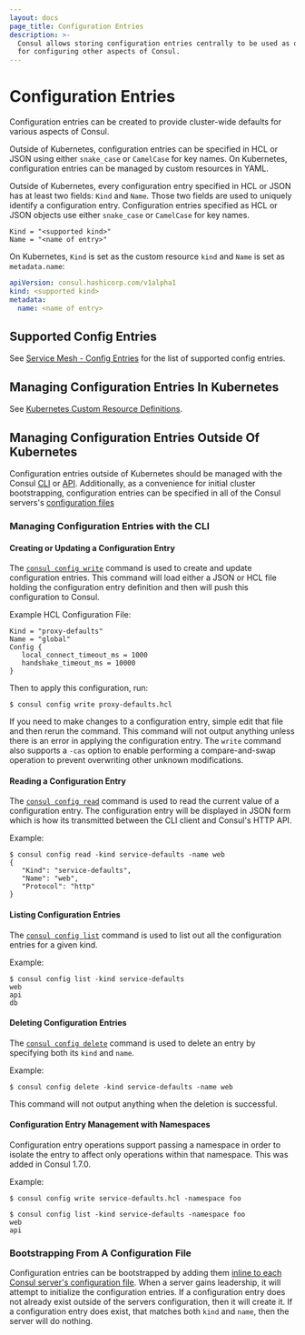 ```yaml
---
layout: docs
page_title: Configuration Entries
description: >-
  Consul allows storing configuration entries centrally to be used as defaults
  for configuring other aspects of Consul.
---
```


# Configuration Entries

Configuration entries can be created to provide cluster-wide defaults for
various aspects of Consul.

Outside of Kubernetes, configuration entries can be specified in HCL or JSON using either
`snake_case` or `CamelCase` for key names. On Kubernetes, configuration
entries can be managed by custom resources in YAML.

Outside of Kubernetes, every configuration entry specified in HCL or JSON has at least two fields:
`Kind` and `Name`. Those two fields are used to uniquely identify a
configuration entry. Configuration entries specified as HCL or JSON objects
use either `snake_case` or `CamelCase` for key names.

<CodeBlockConfig heading="Example config specified outside of Kubernetes">

```hcl
Kind = "<supported kind>"
Name = "<name of entry>"
```

</CodeBlockConfig>

On Kubernetes, `Kind` is set as the custom resource `kind` and `Name` is set
as `metadata.name`:

<CodeBlockConfig heading="Example config specified on Kubernetes">

```yaml
apiVersion: consul.hashicorp.com/v1alpha1
kind: <supported kind>
metadata:
  name: <name of entry>
```

</CodeBlockConfig>

## Supported Config Entries

See [Service Mesh - Config Entries](/docs/connect/config-entries) for the list
of supported config entries.

## Managing Configuration Entries In Kubernetes

See [Kubernetes Custom Resource Definitions](/docs/k8s/crds).

## Managing Configuration Entries Outside Of Kubernetes

Configuration entries outside of Kubernetes should be managed with the Consul
[CLI](/commands/config) or [API](/api-docs/config). Additionally, as a
convenience for initial cluster bootstrapping, configuration entries can be
specified in all of the Consul servers's
[configuration files](/docs/agent/config/config-files#config_entries_bootstrap)

### Managing Configuration Entries with the CLI

#### Creating or Updating a Configuration Entry

The [`consul config write`](/commands/config/write) command is used to
create and update configuration entries. This command will load either a JSON or
HCL file holding the configuration entry definition and then will push this
configuration to Consul.

Example HCL Configuration File:

<CodeBlockConfig filename="proxy-defaults.hcl">

```hcl
Kind = "proxy-defaults"
Name = "global"
Config {
   local_connect_timeout_ms = 1000
   handshake_timeout_ms = 10000
}
```

</CodeBlockConfig>

Then to apply this configuration, run:

```shell-session
$ consul config write proxy-defaults.hcl
```

If you need to make changes to a configuration entry, simple edit that file and
then rerun the command. This command will not output anything unless there is an
error in applying the configuration entry. The `write` command also supports a
`-cas` option to enable performing a compare-and-swap operation to prevent
overwriting other unknown modifications.

#### Reading a Configuration Entry

The [`consul config read`](/commands/config/read) command is used to
read the current value of a configuration entry. The configuration entry will be
displayed in JSON form which is how its transmitted between the CLI client and
Consul's HTTP API.

Example:

```shell-session
$ consul config read -kind service-defaults -name web
{
   "Kind": "service-defaults",
   "Name": "web",
   "Protocol": "http"
}
```

#### Listing Configuration Entries

The [`consul config list`](/commands/config/list) command is used to
list out all the configuration entries for a given kind.

Example:

```shell-session
$ consul config list -kind service-defaults
web
api
db
```

#### Deleting Configuration Entries

The [`consul config delete`](/commands/config/delete) command is used
to delete an entry by specifying both its `kind` and `name`.

Example:

```shell-session
$ consul config delete -kind service-defaults -name web
```

This command will not output anything when the deletion is successful.

#### Configuration Entry Management with Namespaces <EnterpriseAlert inline />

Configuration entry operations support passing a namespace in
order to isolate the entry to affect only operations within that namespace. This was
added in Consul 1.7.0.

Example:

```shell-session
$ consul config write service-defaults.hcl -namespace foo
```

```shell-session
$ consul config list -kind service-defaults -namespace foo
web
api
```

### Bootstrapping From A Configuration File

Configuration entries can be bootstrapped by adding them [inline to each Consul
server's configuration file](/docs/agent/config/config-files#config_entries). When a
server gains leadership, it will attempt to initialize the configuration entries.
If a configuration entry does not already exist outside of the servers
configuration, then it will create it. If a configuration entry does exist, that
matches both `kind` and `name`, then the server will do nothing.
